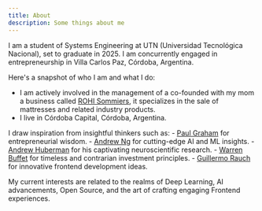 ```yaml
---
title: About
description: Some things about me 
---
```


I am a student of Systems Engineering at UTN (Universidad Tecnológica Nacional), set to graduate in 2025. I am concurrently engaged in entrepreneurship in Villa Carlos Paz, Córdoba, Argentina. 

Here's a snapshot of who I am and what I do:
- I am actively involved in the management of a co-founded with my mom a business called [ROHI Sommiers](https://www.rohisommiers.com), it specializes in the sale of mattresses and related industry products.
- I live in Córdoba Capital, Córdoba, Argentina.

I draw inspiration from insightful thinkers such as:
    - [Paul Graham](http://www.paulgraham.com/articles.html) for entrepreneurial wisdom.
    - [Andrew Ng](https://www.andrewng.org/) for cutting-edge AI and ML insights.
    - [Andrew Huberman](https://www.hubermanlab.com/) for his captivating neuroscientific research.
    - [Warren Buffet](https://www.berkshirehathaway.com/letters/letters.html) for timeless and contrarian investment principles.
    - [Guillermo Rauch](https://rauchg.com/) for innovative frontend development ideas.

My current interests are related to the realms of Deep Learning, AI advancements, Open Source, and the art of crafting engaging Frontend experiences. 